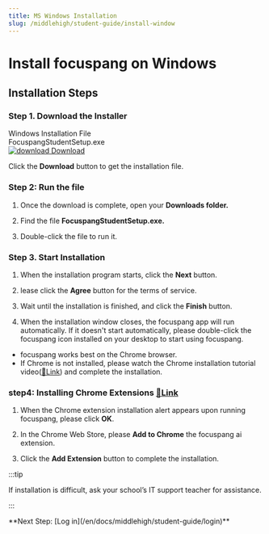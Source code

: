 ```yaml
---
title: MS Windows Installation
slug: /middlehigh/student-guide/install-window
---
```


# Install focuspang on Windows

## Installation Steps

### Step 1. Download the Installer

<div class="fp-download-container fp-download-blue">
  <div>
    <div class="fp-download-title">Windows Installation File</div>
    <div class="fp-download-desc">FocuspangStudentSetup.exe</div>
  </div>
  <a
    class="fp-download-button"
    href="https://obj-g-1.ktcloud.com/focuspang-media/downloads/FocuspangStudentSetup.exe"
  >
    <img
      class="fp-download-icon"
      src="/img/download-white-icon.svg"
      alt="download"
    />
    Download
  </a>
</div>

Click the **Download** button to get the installation file.

### Step 2: Run the file

1. Once the download is complete, open your **Downloads folder.**

2. Find the file **FocuspangStudentSetup.exe.**

3. Double-click the file to run it.

### Step 3. Start Installation

1. When the installation program starts, click the **Next** button.

2. lease click the **Agree** button for the terms of service.

3. Wait until the installation is finished, and click the **Finish** button.

4. When the installation window closes, the focuspang app will run automatically.
   If it doesn't start automatically, please double-click the focuspang icon installed on your desktop to start using focuspang.

- focuspang works best on the Chrome browser.
- If Chrome is not installed, please watch the Chrome installation tutorial video([🔗Link](https://focuspang.com/_dn_.html#Google)) and complete the installation.

### step4: Installing Chrome Extensions [🔗Link](https://chromewebstore.google.com/detail/%ED%8F%AC%EC%BB%A4%EC%8A%A4%ED%8C%A1-ai-%EC%9C%88%EB%8F%84%EC%9A%B0%EC%9A%A9/nkcbfkbfngbaebldgenpafgffpgdhibi?hl=en)

1. When the Chrome extension installation alert appears upon running focuspang, please click **OK**.

2. In the Chrome Web Store, please **Add to Chrome** the focuspang ai extension.

3. Click the **Add Extension** button to complete the installation.

:::tip

If installation is difficult, ask your school’s IT support teacher for assistance.

:::

<div class="link-center">
  **Next Step: [Log in](/en/docs/middlehigh/student-guide/login)**
</div>
